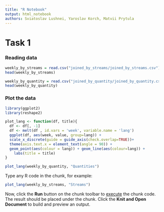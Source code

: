 ```yaml
---
title: "R Notebook"
output: html_notebook
authors: Sviatoslav Lushnei, Yaroslav Korch, Matvii Prytula
---
```


# Task 1

### Reading data

```r
weekly_by_streams = read.csv("joined_by_streams/joined_by_streams.csv")
head(weekly_by_streams)
```
```r
weekly_by_quantity = read.csv("joined_by_quantity/joined_by_quantity.csv")
head(weekly_by_quantity)
```

### Plot the data
```r
library(ggplot2)
library(reshape2)

plot_lang <- function(df, title){
  df <- df[, -1]
  df <- melt(df , id.vars = 'week', variable.name = 'lang')
  ggplot(df, aes(week, value, group=lang)) + 
  scale_x_discrete(guide = guide_axis(check.overlap=TRUE))+
  theme(axis.text.x = element_text(angle = 90)) + 
  geom_point(aes(colour = lang)) + geom_line(aes(colour=lang)) + 
    labs(title = title)
}
```

```r
plot_lang(weekly_by_quantity, "Quantities")
```



Type any R code in the chunk, for example:

```r
plot_lang(weekly_by_streams, "Streams")
```

Now, click the **Run** button on the chunk toolbar to [execute](https://www.jetbrains.com/help/pycharm/r-markdown.html#run-r-code) the chunk code. The result should be placed under the chunk. Click the **Knit and Open Document** to build and preview an output.
